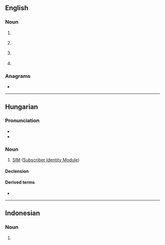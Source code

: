 {{also|sim|Sim|sím|šim|šīm}}
==English==

===Noun===
{{head|en|noun}}

# {{lb|en|computing}} {{acronym of|en|[[simulation]]|nocap=1}}
# {{lb|en|marketing}} {{acronym of|en|[[social influence marketing]]|nocap=1}}
# {{lb|en|telecommunication}} {{acronym of|en|[[subscriber identity module]]|nocap=1}}
# {{lb|en|microscopy}} {{acronym of|en|[[scanning ion microscope]]|nocap=1}}

===Anagrams===
* {{anagrams|en|a=ims|-ism|IMS|IMs|ISM|MIS|MSI|ism|mis-}}

----

==Hungarian==

===Pronunciation===
* {{hu-IPA|szim}}
* {{rhymes|hu|im}}

===Noun===
{{hu-noun|-ek}}

# [[SIM#English|SIM]] ([[Subscriber Identity Module]])

====Declension====
{{hu-infl-nom|SIM-e|e|v=m}}{{hu-pos-etek|SIM-|j|jei}}

====Derived terms====
* {{l|hu|SIM-kártya}}

----

==Indonesian==
{{wikipedia|lang=id}}

===Noun===
{{id-noun}}

# {{acronym of|id|[[surat izin mengemudi]]}}